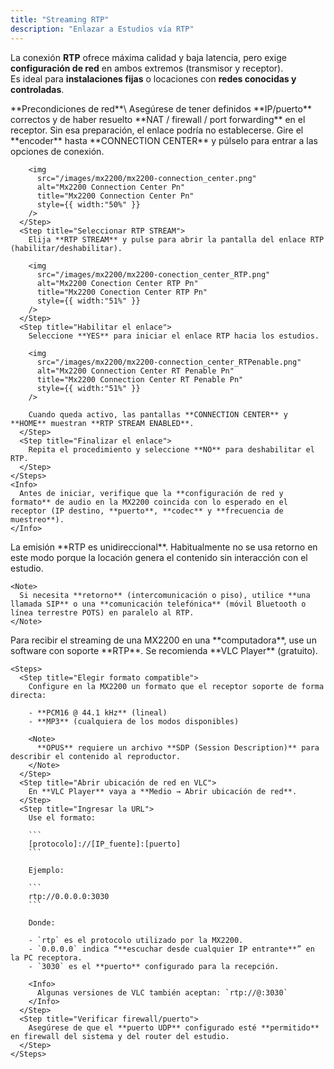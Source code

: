 ```yaml
---
title: "Streaming RTP"
description: "Enlazar a Estudios vía RTP"
---
```


La conexión **RTP** ofrece máxima calidad y baja latencia, pero exige **configuración de red** en ambos extremos (transmisor y receptor).\
Es ideal para **instalaciones fijas** o locaciones con **redes conocidas y controladas**.

<Warning>
  **Precondiciones de red**\
  Asegúrese de tener definidos **IP/puerto** correctos y de haber resuelto **NAT / firewall / port forwarding** en el receptor. Sin esa preparación, el enlace podría no establecerse.
</Warning>

<Tabs>
  <Tab title="Iniciar RTP desde MX2200">
    <Steps>
      <Step title="Abrir Connection Center">
        Gire el **encoder** hasta **CONNECTION CENTER** y púlselo para entrar a las opciones de conexión.

        <img
          src="/images/mx2200/mx2200-connection_center.png"
          alt="Mx2200 Connection Center Pn"
          title="Mx2200 Connection Center Pn"
          style={{ width:"50%" }}
        />
      </Step>
      <Step title="Seleccionar RTP STREAM">
        Elija **RTP STREAM** y pulse para abrir la pantalla del enlace RTP (habilitar/deshabilitar).

        <img
          src="/images/mx2200/mx2200-conection_center_RTP.png"
          alt="Mx2200 Conection Center RTP Pn"
          title="Mx2200 Conection Center RTP Pn"
          style={{ width:"51%" }}
        />
      </Step>
      <Step title="Habilitar el enlace">
        Seleccione **YES** para iniciar el enlace RTP hacia los estudios.

        <img
          src="/images/mx2200/mx2200-connection_center_RTPenable.png"
          alt="Mx2200 Connection Center RT Penable Pn"
          title="Mx2200 Connection Center RT Penable Pn"
          style={{ width:"51%" }}
        />

        Cuando queda activo, las pantallas **CONNECTION CENTER** y **HOME** muestran **RTP STREAM ENABLED**.
      </Step>
      <Step title="Finalizar el enlace">
        Repita el procedimiento y seleccione **NO** para deshabilitar el RTP.
      </Step>
    </Steps>
    <Info>
      Antes de iniciar, verifique que la **configuración de red y formato** de audio en la MX2200 coincida con lo esperado en el receptor (IP destino, **puerto**, **codec** y **frecuencia de muestreo**).
    </Info>
  </Tab>
  <Tab title="Retorno desde Estudios">
    La emisión **RTP es unidireccional**. Habitualmente no se usa retorno en este modo porque la locación genera el contenido sin interacción con el estudio.

    <Note>
      Si necesita **retorno** (intercomunicación o piso), utilice **una llamada SIP** o una **comunicación telefónica** (móvil Bluetooth o línea terrestre POTS) en paralelo al RTP.
    </Note>
  </Tab>
  <Tab title="Recepción en Estudios (VLC)">
    Para recibir el streaming de una MX2200 en una **computadora**, use un software con soporte **RTP**. Se recomienda **VLC Player** (gratuito).

    <Steps>
      <Step title="Elegir formato compatible">
        Configure en la MX2200 un formato que el receptor soporte de forma directa:

        - **PCM16 @ 44.1 kHz** (lineal)
        - **MP3** (cualquiera de los modos disponibles)

        <Note>
          **OPUS** requiere un archivo **SDP (Session Description)** para describir el contenido al reproductor.
        </Note>
      </Step>
      <Step title="Abrir ubicación de red en VLC">
        En **VLC Player** vaya a **Medio → Abrir ubicación de red**.
      </Step>
      <Step title="Ingresar la URL">
        Use el formato:

        ```
        [protocolo]://[IP_fuente]:[puerto]
        ```

        Ejemplo:

        ```
        rtp://0.0.0.0:3030
        ```

        Donde:

        - `rtp` es el protocolo utilizado por la MX2200.
        - `0.0.0.0` indica “**escuchar desde cualquier IP entrante**” en la PC receptora.
        - `3030` es el **puerto** configurado para la recepción.

        <Info>
          Algunas versiones de VLC también aceptan: `rtp://@:3030`
        </Info>
      </Step>
      <Step title="Verificar firewall/puerto">
        Asegúrese de que el **puerto UDP** configurado esté **permitido** en firewall del sistema y del router del estudio.
      </Step>
    </Steps>
  </Tab>
</Tabs>
